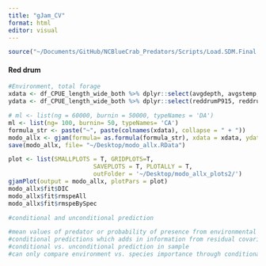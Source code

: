 ```yaml
---
title: "gJam_CV"
format: html
editor: visual
---
```


```r
source("~/Documents/GitHub/NCBlueCrab_Predators/Scripts/Load.SDM.Final.R")
```

#### Red drum
```r
#Environment, total forage 
xdata <- df_CPUE_length_wide_both %>% dplyr::select(avgdepth, avgstemp, avgssal, avgsdo, NoFishRest, Yearfactor)
ydata <- df_CPUE_length_wide_both %>% dplyr::select(reddrumP915, reddrumP915forageP915, reddrumP915forageP120, smallbluecrabP120) 

# ml <- list(ng = 60000, burnin = 50000, typeNames = 'DA')
ml <- list(ng= 100, burnin= 50, typeNames= 'CA')
formula_str <- paste("~", paste(colnames(xdata), collapse = " + "))
modo_allx <- gjam(formula= as.formula(formula_str), xdata = xdata, ydata = ydata, modelList = ml)
save(modo_allx, file= "~/Desktop/modo_allx.RData")

plot <- list(SMALLPLOTS = T, GRIDPLOTS=T, 
                        SAVEPLOTS = T, PLOTALLY = T, 
                        outFolder = '~/Desktop/modo_allx_plots2/')
gjamPlot(output = modo_allx, plotPars = plot)
modo_allx$fit$DIC
modo_allx$fit$rmspeAll
modo_allx$fit$rmspeBySpec

#conditional and unconditional prediction 

#mean values of predator or probability of presence from environmental covariate values and fitted coefficients 
#conditional predictions which adds in information from residual covariance 
#conditional vs. unconditional prediction in sample 
#can only compare environment vs. species importance through conditional vs. unconditional prediction 
```

